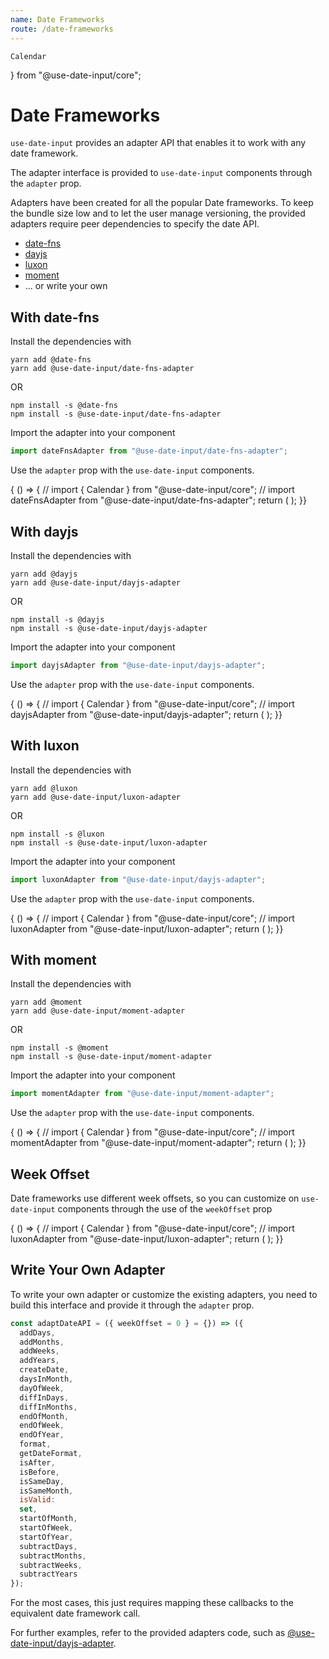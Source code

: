 ```yaml
---
name: Date Frameworks
route: /date-frameworks
---
```

    Calendar
} from "@use-date-input/core";

# Date Frameworks

`use-date-input` provides an adapter API that enables it to work with any date framework.

The adapter interface is provided to `use-date-input` components through the `adapter` prop.

Adapters have been created for all the popular Date frameworks. To keep the bundle size low and to let the user manage versioning, the provided adapters 
require peer dependencies to specify the date API.

- <a href="https://date-fns.org/" target="__blank__">date-fns</a>
- <a href="https://day.js.org/" target="__blank__">dayjs</a>
- <a href="https://moment.github.io/luxon/" target="__blank__">luxon</a>
- <a href="https://momentjs.com/" target="__blank__">moment</a>
- ... or write your own

##  With date-fns

Install the dependencies with

```shell script
yarn add @date-fns
yarn add @use-date-input/date-fns-adapter
```
OR

```shell script
npm install -s @date-fns
npm install -s @use-date-input/date-fns-adapter
```

Import the adapter into your component

```javascript
import dateFnsAdapter from "@use-date-input/date-fns-adapter";
```

Use the `adapter` prop with the `use-date-input` components.

<Playground>
{ () => {
    // import { Calendar } from "@use-date-input/core";
    // import dateFnsAdapter from "@use-date-input/date-fns-adapter";
    return (
        <Calendar
            adapter={dateFnsAdapter}
            numOfColumns={2}
            numOfVisibleMonths={2}
        />
    );
}}
</Playground>

##  With dayjs

Install the dependencies with

```shell script
yarn add @dayjs
yarn add @use-date-input/dayjs-adapter
```
OR

```shell script
npm install -s @dayjs
npm install -s @use-date-input/dayjs-adapter
```

Import the adapter into your component

```javascript
import dayjsAdapter from "@use-date-input/dayjs-adapter";
```

Use the `adapter` prop with the `use-date-input` components.

<Playground>
{ () => {
    // import { Calendar } from "@use-date-input/core";
    // import dayjsAdapter from "@use-date-input/dayjs-adapter";
    return (
        <Calendar
            adapter={dayjsAdapter}
            numOfColumns={2}
            numOfVisibleMonths={2}
        />
    );
}}
</Playground>

##  With luxon

Install the dependencies with

```shell script
yarn add @luxon
yarn add @use-date-input/luxon-adapter
```
OR

```shell script
npm install -s @luxon
npm install -s @use-date-input/luxon-adapter
```

Import the adapter into your component

```javascript
import luxonAdapter from "@use-date-input/dayjs-adapter";
```

Use the `adapter` prop with the `use-date-input` components.

<Playground>
{ () => {
    // import { Calendar } from "@use-date-input/core";
    // import luxonAdapter from "@use-date-input/luxon-adapter";
    return (
        <Calendar
            adapter={luxonAdapter}
            numOfColumns={2}
            numOfVisibleMonths={2}
        />
    );
}}
</Playground>

##  With moment

Install the dependencies with

```shell script
yarn add @moment
yarn add @use-date-input/moment-adapter
```
OR

```shell script
npm install -s @moment
npm install -s @use-date-input/moment-adapter
```

Import the adapter into your component

```javascript
import momentAdapter from "@use-date-input/moment-adapter";
```

Use the `adapter` prop with the `use-date-input` components.

<Playground>
{ () => {
    // import { Calendar } from "@use-date-input/core";
    // import momentAdapter from "@use-date-input/moment-adapter";
    return (
        <Calendar
            adapter={momentAdapter}
            numOfColumns={2}
            numOfVisibleMonths={2}
        />
    );
}}
</Playground>

##  Week Offset

Date frameworks use different week offsets, so you can customize on `use-date-input` components through the use of the `weekOffset` prop

<Playground>
{ () => {
    // import { Calendar } from "@use-date-input/core";
    // import luxonAdapter from "@use-date-input/luxon-adapter";
    return (
        <Calendar
            adapter={luxonAdapter}
            numOfColumns={2}
            numOfVisibleMonths={2}
            weekOffset={6}
        />
    );
}}
</Playground>

##  Write Your Own Adapter

To write your own adapter or customize the existing adapters, you need to build this interface and provide it
through the `adapter` prop.

```javascript
const adaptDateAPI = ({ weekOffset = 0 } = {}) => ({
  addDays,
  addMonths,
  addWeeks,
  addYears,
  createDate,
  daysInMonth,
  dayOfWeek,
  diffInDays,
  diffInMonths,
  endOfMonth,
  endOfWeek,
  endOfYear,
  format,
  getDateFormat,
  isAfter,
  isBefore,
  isSameDay,
  isSameMonth,
  isValid:
  set,
  startOfMonth,
  startOfWeek,
  startOfYear,
  subtractDays,
  subtractMonths,
  subtractWeeks,
  subtractYears
});
```

For the most cases, this just requires mapping these callbacks to the equivalent date framework call.  
  
For further examples, refer to the provided adapters code, such as 
[@use-date-input/dayjs-adapter](https://github.com/mark-tate/use-date-input/blob/master/packages/date-fns-adapter/src/index.js).
